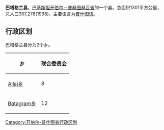 '''巴塔格兰县'''，[[巴基斯坦|巴基斯坦]][[开伯尔－普赫图赫瓦省|开伯尔－普赫图赫瓦省]]的一个县。总面积1301平方公里，总人口307,278(1998)。主要语言为[[普什图语|普什图语]]。

== 行政区划 ==
巴塔格兰县分为2个乡。
{| class="wikitable"
|-
! 乡
! 联合委员会
|-
| [[Allai乡|Allai乡]]
| 8
|-
| [[Batagram乡|Batagram乡]]
| 12
|}

{{西北边境省行政区划}}

[[Category:开伯尔-普什图省行政区划|Category:开伯尔-普什图省行政区划]]